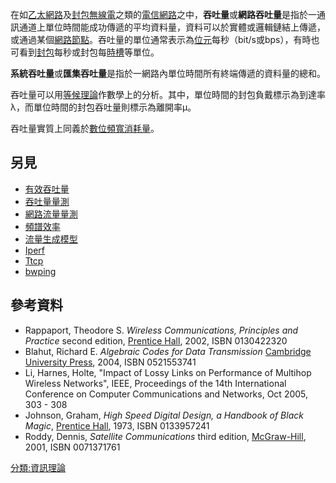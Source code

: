 {{NoteTA
|T=zh-hans:吞吐量;zh-hant:流通量;
|G1=Communication
|G2=IT
|1=zh-hans:吞吐量;zh-hant:流通量;
}}

在如[[乙太網路|乙太網路]]及[[封包無線電|封包無線電]]之類的[[電信網路|電信網路]]之中，'''吞吐量'''或'''網路吞吐量'''是指於一通訊通道上單位時間能成功傳遞的平均資料量，資料可以於實體或邏輯鏈結上傳遞，或通過某個[[網路節點|網路節點]]。吞吐量的單位通常表示為[[位元|位元]]每秒（bit/s或bps），有時也可看到[[封包|封包]]每秒或封包每[[分時多工|時槽]]等單位。

'''系統吞吐量'''或'''匯集吞吐量'''是指於一網路內單位時間所有終端傳遞的資料量的總和。

吞吐量可以用[[等候理論|等候理論]]作數學上的分析。其中，單位時間的封包負戴標示為到達率λ，而單位時間的封包吞吐量則標示為離開率μ。

吞吐量實質上同義於[[數位頻寬|數位頻寬消耗量]]。

== 另見 ==
* [[有效吞吐量|有效吞吐量]]
* [[吞吐量量測|吞吐量量測]]
* [[網路流量量測|網路流量量測]]
* [[頻譜效率|頻譜效率]]
* [[流量生成模型|流量生成模型]]
* [[Iperf|Iperf]]
* [[Ttcp|Ttcp]]
* [[bwping|bwping]]

== 參考資料 ==
* Rappaport, Theodore S. ''Wireless Communications, Principles and Practice'' second edition, [[Prentice_Hall|Prentice Hall]], 2002, ISBN 0130422320
* Blahut, Richard E. ''Algebraic Codes for Data Transmission'' [[Cambridge_University_Press|Cambridge University Press]], 2004, ISBN 0521553741
* Li, Harnes, Holte, "Impact of Lossy Links on Performance of Multihop Wireless Networks", IEEE, Proceedings of the 14th International Conference on Computer Communications and Networks, Oct 2005, 303 - 308
* Johnson, Graham, ''High Speed Digital Design, a Handbook of Black Magic'', [[Prentice_Hall|Prentice Hall]], 1973, ISBN 0133957241
* Roddy, Dennis, ''Satellite Communications'' third edition, [[McGraw-Hill|McGraw-Hill]], 2001, ISBN 0071371761
{{调度问题}}
[[分類:資訊理論|分類:資訊理論]]